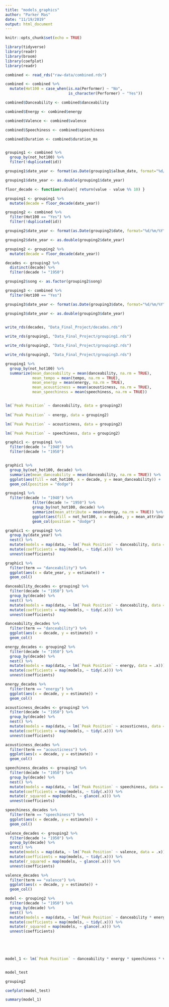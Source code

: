```yaml
---
title: "models_graphics"
author: "Parker Mas"
date: "11/19/2019"
output: html_document
---
```


```r
knitr::opts_chunk$set(echo = TRUE)

library(tidyverse)
library(readr)
library(broom)
library(coefplot)
library(readr)

```

```r

combined <- read_rds("raw-data/combined.rds")

combined <- combined %>%
  mutate(Hot100 = case_when(is.na(Performer) ~ "No",
                            is_character(Performer) ~ "Yes"))

combined$Danceability <- combined$danceability

combined$Energy <- combined$energy

combined$Valence <- combined$valence

combined$Speechiness <- combined$speechiness

combined$Duration <- combined$duration_ms


grouping1 <- combined %>% 
  group_by(not_hot100) %>%
  filter(!duplicated(id))

grouping1$date_year <- format(as.Date(grouping1$album_date, format="%d/%m/%Y"),"%Y")

grouping1$date_year <- as.double(grouping1$date_year)

floor_decade <- function(value){ return(value - value %% 10) }

grouping1 <- grouping1 %>% 
  mutate(decade = floor_decade(date_year))

grouping2 <- combined %>%
  filter(Hot100 == "Yes") %>%
  filter(!duplicated(id))

grouping2$date_year <- format(as.Date(grouping2$date, format="%d/%m/%Y"),"%Y")

grouping2$date_year <- as.double(grouping2$date_year)

grouping2 <- grouping2 %>% 
  mutate(decade = floor_decade(date_year))

decades <- grouping2 %>%
  distinct(decade) %>%
  filter(decade != "1950")

grouping2$song <- as.factor(grouping2$song)

grouping3 <- combined %>% 
  filter(Hot100 == "Yes")

grouping3$date_year <- format(as.Date(grouping3$date, format="%d/%m/%Y"),"%Y")

grouping3$date_year <- as.double(grouping3$date_year)

  
write_rds(decades, "Data_Final_Project/decades.rds")

write_rds(grouping1, "Data_Final_Project/grouping1.rds")

write_rds(grouping2, "Data_Final_Project/grouping2.rds")

write_rds(grouping3, "Data_Final_Project/grouping3.rds")

```

```r

grouping1 %>%
  group_by(not_hot100) %>%
  summarize(mean_danceability = mean(danceability, na.rm = TRUE),
            mean_tempo = mean(tempo, na.rm = TRUE),
            mean_energy = mean(energy, na.rm = TRUE),
            mean_acousticness = mean(acousticness, na.rm = TRUE),
            mean_speechiness = mean(speechiness, na.rm = TRUE))



```

```r

lm(`Peak Position` ~ danceability, data = grouping2)
  
lm(`Peak Position` ~ energy, data = grouping2)

lm(`Peak Position` ~ acousticness, data = grouping2)

lm(`Peak Position` ~ speechiness, data = grouping2)
```

```r

graphic1 <- grouping1 %>% 
  filter(decade != "1940") %>%
  filter(decade != "1950")


graphic1 %>%
  group_by(not_hot100, decade) %>%
  summarize(mean_danceability = mean(danceability, na.rm = TRUE)) %>%
  ggplot(aes(fill = not_hot100, x = decade, y = mean_danceability)) +
  geom_col(position = "dodge")

grouping1 %>%
  filter(decade != "1940") %>%
            filter(decade != "1950") %>%
            group_by(not_hot100, decade) %>%
            summarize(mean_attribute = mean(energy, na.rm = TRUE)) %>%
            ggplot(aes(fill = not_hot100, x = decade, y = mean_attribute)) +
            geom_col(position = "dodge")

```



```r

graphic1 <- grouping2 %>%
  group_by(date_year) %>%
  nest() %>%
  mutate(models = map(data, ~ lm(`Peak Position` ~ danceability, data = .x))) %>%
  mutate(coefficients = map(models, ~ tidy(.x))) %>%
  unnest(coefficients)

graphic1 %>% 
  filter(term == "danceability") %>%
  ggplot(aes(x = date_year, y = estimate)) +
  geom_col()
```

```r

danceability_decades <- grouping2 %>%
  filter(decade != "1950") %>%
  group_by(decade) %>%
  nest() %>%
  mutate(models = map(data, ~ lm(`Peak Position` ~ danceability, data = .x))) %>%
  mutate(coefficients = map(models, ~ tidy(.x))) %>%
  unnest(coefficients)

danceability_decades %>% 
  filter(term == "danceability") %>%
  ggplot(aes(x = decade, y = estimate)) +
  geom_col()

energy_decades <- grouping2 %>%
  filter(decade != "1950") %>%
  group_by(decade) %>%
  nest() %>%
  mutate(models = map(data, ~ lm(`Peak Position` ~ energy, data = .x))) %>%
  mutate(coefficients = map(models, ~ tidy(.x))) %>%
  unnest(coefficients)

energy_decades %>% 
  filter(term == "energy") %>%
  ggplot(aes(x = decade, y = estimate)) +
  geom_col()

acousticness_decades <- grouping2 %>%
  filter(decade != "1950") %>%
  group_by(decade) %>%
  nest() %>%
  mutate(models = map(data, ~ lm(`Peak Position` ~ acousticness, data = .x))) %>%
  mutate(coefficients = map(models, ~ tidy(.x))) %>%
  unnest(coefficients)

acousticness_decades %>%
  filter(term == "acousticness") %>%
  ggplot(aes(x = decade, y = estimate)) + 
  geom_col()

speechiness_decades <- grouping2 %>%
  filter(decade != "1950") %>%
  group_by(decade) %>%
  nest() %>%
  mutate(models = map(data, ~ lm(`Peak Position` ~ speechiness, data = .x))) %>%
  mutate(coefficients = map(models, ~ tidy(.x))) %>%
  mutate(r_squared = map(models, ~ glance(.x))) %>%
  unnest(coefficients) 

speechiness_decades %>%
  filter(term == "speechiness") %>%
  ggplot(aes(x = decade, y = estimate)) + 
  geom_col()

valence_decades <- grouping2 %>%
  filter(decade != "1950") %>%
  group_by(decade) %>%
  nest() %>%
  mutate(models = map(data, ~ lm(`Peak Position` ~ valence, data = .x))) %>%
  mutate(coefficients = map(models, ~ tidy(.x))) %>%
  mutate(r_squared = map(models, ~ glance(.x))) %>%
  unnest(coefficients) 

valence_decades %>%
  filter(term == "valence") %>%
  ggplot(aes(x = decade, y = estimate)) + 
  geom_col()

model <- grouping2 %>%
  filter(decade != "1950") %>%
  group_by(decade) %>%
  nest() %>%
  mutate(models = map(data, ~ lm(`Peak Position` ~ danceability * energy * speechiness * valence, data = .x))) %>%
  mutate(coefficients = map(models, ~ tidy(.x))) %>%
  mutate(r_squared = map(models, ~ glance(.x))) %>%
  unnest(coefficients) 


 
  

model_1 <- lm(`Peak Position` ~ danceability * energy * speechiness * valence, data = grouping2)


model_test

grouping2

coefplot(model_test)

summary(model_1)

```



